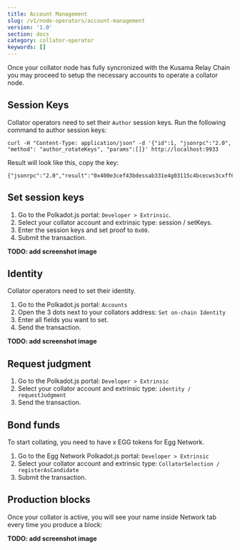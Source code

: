 ```yaml
---
title: Account Management
slug: /v1/node-operators/account-management
version: '1.0'
section: docs
category: collator-operator
keywords: []
---
```


Once your collator node has fully syncronized with the Kusama Relay Chain you may proceed to setup the 
necessary accounts to operate a collator node. 

## Session Keys

Collator operators need to set their `Author` session keys. Run the following command to author session keys:
```
curl -H "Content-Type: application/json" -d '{"id":1, "jsonrpc":"2.0", "method": "author_rotateKeys", "params":[]}' http://localhost:9933
```

Result will look like this, copy the key:
```
{"jsonrpc":"2.0","result":"0x400e3cef43bdessab331e4g03115c4bcecws3cxff608fa3b8sh6b07y369386570","id":1}
```

## Set session keys

1. Go to the Polkadot.js portal: `Developer > Extrinsic`.
2. Select your collator account and extrinsic type: session / setKeys.
3. Enter the session keys and set proof to `0x00`.
4. Submit the transaction.

**TODO: add screenshot image**

## Identity

Collator operators need to set their identity. 

1. Go to the Polkadot.js portal: `Accounts`
2. Open the 3 dots next to your collators address: `Set on-chain Identity`
3. Enter all fields you want to set.
4. Send the transaction.

**TODO: add screenshot image**

## Request judgment

1. Go to the Polkadot.js portal: `Developer > Extrinsic`
2. Select your collator account and extrinsic type: `identity / requestJudgment`
3. Send the transaction.

## Bond funds

To start collating, you need to have x EGG tokens for Egg Network.

1. Go to the Egg Network Polkadot.js portal: `Developer > Extrinsic`
2. Select your collator account and extrinsic type: `CollatorSelection / registerAsCandidate`
3. Submit the transaction.

## Production blocks

Once your collator is active, you will see your name inside Network tab every time you produce a block:

**TODO: add screenshot image**